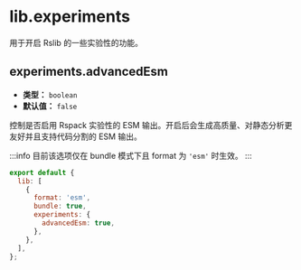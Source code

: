 # lib.experiments

用于开启 Rslib 的一些实验性的功能。

## experiments.advancedEsm

- **类型：** `boolean`
- **默认值：** `false`

控制是否启用 Rspack 实验性的 ESM 输出。开启后会生成高质量、对静态分析更友好并且支持代码分割的 ESM 输出。

:::info
目前该选项仅在 bundle 模式下且 format 为 `'esm'` 时生效。
:::

```js title="rslib.config.js"
export default {
  lib: [
    {
      format: 'esm',
      bundle: true,
      experiments: {
        advancedEsm: true,
      },
    },
  ],
};
```

